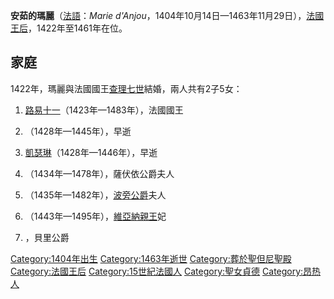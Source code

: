 {{Multiple issues|
{{Expand language|1=en|time=2020-11-17T08:59:29+00:00}}
{{Unreferenced|time=2020-11-17T08:59:29+00:00}}
}}
{{Infobox royalty|consort=yes
| name         = 安茹的瑪麗
| image        = Marie d'Anjou.jpg
| succession   = 法蘭西王后
| reign        = 1422年12月18日 — 1461年7月14日
| birth_date   = {{birth date|1404|10|14|df=y}}
| birth_place  = [[昂熱|昂熱]]
| death_date   = {{death date and age|1463|11|29|1404|10|14|df=y}}
| death_place  = [[丰佩龙|丰佩龙]]
| burial_place = [[聖但尼聖殿|聖但尼聖殿]]
| house        = [[瓦盧瓦王朝|瓦盧瓦王朝]]
| father       = [[路易二世_(安茹)|安茹的路易二世]]
| mother       = [[亞拉岡的約蘭達|亞拉岡的約蘭達]]
| religion     = [[羅馬天主教|羅馬天主教]]
}}

'''安茹的瑪麗'''（[[法語|法語]]：''Marie d'Anjou''，1404年10月14日—1463年11月29日），[[法國君主配偶列表|法國王后]]，1422年至1461年在位。

== 家庭 ==
1422年，瑪麗與法國國王[[查理七世_(法兰西)|查理七世]]結婚，兩人共有2子5女：
# [[路易十一|路易十一]]（1423年—1483年），法國國王
# {{le|瓦盧瓦的拉德貢德|Radegonde of Valois|拉德貢德}}（1428年—1445年），早逝
# [[法兰西的凯瑟琳_(夏洛莱伯爵夫人)|凱瑟琳]]（1428年—1446年），早逝
# {{le|瓦盧瓦的約蘭德|Yolande of Valois|約蘭德}}（1434年—1478年），薩伏依公爵夫人
# {{le|法蘭西的讓娜 (1435-1482)|Joan of France, Duchess of Bourbon|讓娜}}（1435年—1482年），[[讓二世·德·波旁|波旁公爵]]夫人
# {{le|瓦盧瓦的瑪格達萊娜 (1443-1495)|Magdalena of Valois|瑪格達萊娜}}（1443年—1495年），[[富瓦的加斯頓|維亞納親王]]妃
# {{le|瓦盧瓦的查理 (貝里公爵)|Charles of Valois, Duke of Berry|查理}}，貝里公爵

[[Category:1404年出生|Category:1404年出生]]
[[Category:1463年逝世|Category:1463年逝世]]
[[Category:葬於聖但尼聖殿|Category:葬於聖但尼聖殿]]
[[Category:法國王后|Category:法國王后]]
[[Category:15世紀法國人|Category:15世紀法國人]]
[[Category:聖女貞德|Category:聖女貞德]]
[[Category:昂热人|Category:昂热人]]
